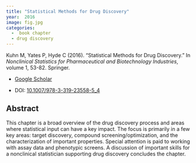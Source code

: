 ```yaml
---
title: "Statistical Methods for Drug Discovery"
year:  2016 
image: fig.jpg
categories:
  -  book chapter
  - drug discovery
---
```


Kuhn M, Yates P, Hyde C (2016). “Statistical Methods for Drug Discovery.” In _Nonclinical Statistics for Pharmaceutical and Biotechnology Industries_, volume 1, 53-82. Springer.

- [Google Scholar](https://scholar.google.com/scholar?hl=en&as_sdt=0%2C7&q=Statistical+Methods+for+Drug+Discovery2016&btnG=) 

- DOI: [10.1007/978-3-319-23558-5_4](https://doi.org/10.1007/978-3-319-23558-5_4)


## Abstract

This chapter is a broad overview of the drug discovery process and areas where statistical input can have a key impact. The focus is primarily in a few key areas: target discovery, compound screening/optimization, and the characterization of important properties. Special attention is paid to working with assay data and phenotypic screens. A discussion of important skills for a nonclinical statistician supporting drug discovery concludes the chapter.

